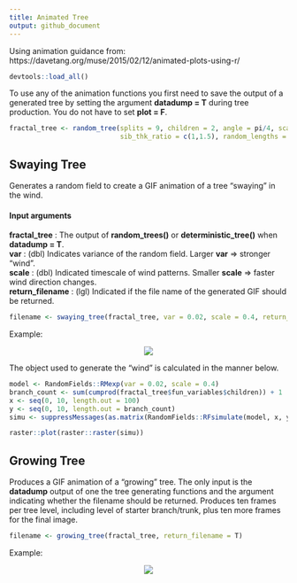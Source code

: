 ```yaml
---
title: Animated Tree
output: github_document
---
```


Using animation guidance from: https://davetang.org/muse/2015/02/12/animated-plots-using-r/

```r
devtools::load_all()
```

To use any of the animation functions you first need to save the output of a generated tree by setting the argument <b>datadump = T</b> during tree production. You do not have to set <b>plot = F</b>.

```r
fractal_tree <- random_tree(splits = 9, children = 2, angle = pi/4, scale_angle = T, random_angles = T, sib_lgth_ratio = c(1.5,1),
                            sib_thk_ratio = c(1,1.5), random_lengths = T, angle_scale = 1.05, length_scale = 1.35, plot = T, datadump = T)
```

## Swaying Tree

Generates a random field to create a GIF animation of a tree "swaying" in the wind.

#### Input arguments

<b>fractal_tree</b>           : The output of <b>random_trees()</b> or <b>deterministic_tree()</b> when <b>datadump = T</b>.<br>
<b>var</b>                    : (dbl) Indicates variance of the random field. Larger <b>var</b> => stronger "wind".<br>
<b>scale</b>                  : (dbl) Indicated timescale of wind patterns. Smaller <b>scale</b> => faster wind direction changes.<br>
<b>return_filename</b>        : (lgl) Indicated if the file name of the generated GIF should be returned.

```r
filename <- swaying_tree(fractal_tree, var = 0.02, scale = 0.4, return_filename = T)
```

Example:

<center><img src="swaying_trees/`r noquote(filename)`"></center>

The object used to generate the "wind" is calculated in the manner below.

```r
model <- RandomFields::RMexp(var = 0.02, scale = 0.4)
branch_count <- sum(cumprod(fractal_tree$fun_variables$children)) + 1
x <- seq(0, 10, length.out = 100)
y <- seq(0, 10, length.out = branch_count)
simu <- suppressMessages(as.matrix(RandomFields::RFsimulate(model, x, y, grid=TRUE)))

raster::plot(raster::raster(simu))
```

## Growing Tree

Produces a GIF animation of a "growing" tree. The only input is the <b>datadump</b> output of one the tree generating functions and the argument indicating whether the filename should be returned. Produces ten frames per tree level, including level of starter branch/trunk, plus ten more frames for the final image.

```r
filename <- growing_tree(fractal_tree, return_filename = T)
```

Example:

<center><img src="growing_trees/`r noquote(filename)`"></center>













